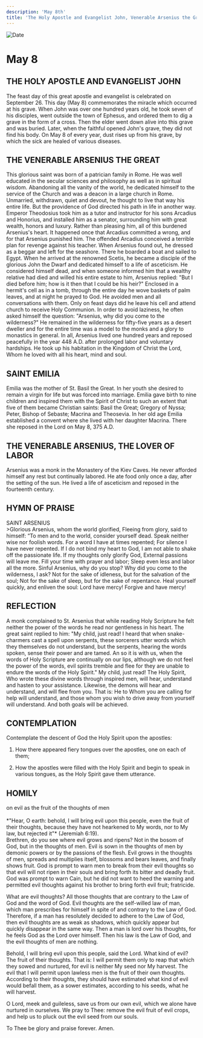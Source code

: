 ```yaml
---
description: 'May 8th'
title: 'The Holy Apostle and Evangelist John, Venerable Arsenius the Great, St. Emilia, Venerable Arsenius, the Lover of Labor'
---
```


<CustomPaginator />
<RunningHead />

<Image src="/title-imprint.png" height={68} width={50} alt="Date" className="title-imprint"/>

# <div id="date">May <Image className="four-dot" src="/four-dot.png" height={15} width={15} alt="" />8</div>

## THE HOLY APOSTLE AND EVANGELIST JOHN

The feast day of this great apostle and evangelist is celebrated on September 26. This day (May 8) commemorates the miracle which occurred at his grave. When John was over one hundred years old, he took seven of his disciples, went outside the town of Ephesus, and ordered them to dig a grave in the form of a cross. Then the elder went down alive into this grave and was buried. Later, when the faithful opened John's grave, they did not find his body. On May 8 of every year, dust rises up from his grave, by which the sick are healed of various diseases.

## THE VENERABLE ARSENIUS THE GREAT

This glorious saint was born of a patrician family in Rome. He was well educated in the secular sciences and philosophy as well as in spiritual wisdom. Abandoning all the vanity of the world, he dedicated himself to the service of the Church and was a deacon in a large church in Rome. Unmarried, withdrawn, quiet and devout, he thought to live that way his entire life. But the providence of God directed his path in life in another way. Emperor Theodosius took him as a tutor and instructor for his sons Arcadius and Honorius, and installed him as a senator, surrounding him with great wealth, honors and luxury. Rather than pleasing him, all of this burdened Arsenius's heart. It happened once that Arcadius committed a wrong, and for that Arsenius punished him. The offended Arcadius conceived a terrible plan for revenge against his teacher. When Arsenius found out, he dressed as a beggar and left for the seashore.  There he boarded a boat and sailed to Egypt. When he arrived at the renowned Scetis, he became a disciple of the glorious John the Dwarf and dedicated himself to a life of asceticism. He considered himself dead, and when someone informed him that a wealthy relative had died and willed his entire estate to him, Arsenius replied: "But I died before him; how is it then that I could be his heir?" Enclosed in a hermit's cell as in a tomb, through the entire day he wove baskets of palm leaves, and at night he prayed to God. He avoided men and all conversations with them. Only on feast days did he leave his cell and attend church to receive Holy Communion. In order to avoid laziness, he often asked himself the question: "Arsenius, why did you come to the wilderness?" He remained in the wilderness for fifty-five years as a desert dweller and for the entire time was a model to the monks and a glory to monastics in general. In all, Arsenius lived one hundred years and reposed peacefully in the year 448 A.D. after prolonged labor and voluntary hardships.  He took up his habitation in the Kingdom of Christ the Lord, Whom he loved with all his heart, mind and soul.

## SAINT EMILIA

Emilia was the mother of St. Basil the Great. In her youth she desired to remain a virgin for life but was forced into marriage. Emilia gave birth to nine children and inspired them with the Spirit of Christ to such an extent that five of them became Christian saints: Basil the Great; Gregory of Nyssa; Peter, Bishop of Sebaste; Macrina and Theosevia. In her old age Emilia established a convent where she lived with her daughter Macrina. There she reposed in the Lord on May 8, 375 A.D.

## THE VENERABLE ARSENIUS, THE LOVER OF LABOR

Arsenius was a monk in the Monastery of the Kiev Caves. He never afforded himself any rest but continually labored. He ate food only once a day, after the setting of the sun. He lived a life of asceticism and reposed in the fourteenth century.


## HYMN OF PRAISE
<div style={{textAlign:'center', color:'crimson', fontWeight:'bold'}}>
SAINT ARSENIUS
</div>
>Glorious Arsenius, whom the world glorified,  
Fleeing from glory, said to himself:  
“To men and to the world, consider yourself dead.  
Speak neither wise nor foolish words.  
For a word I have at times repented;  
For silence I have never repented.  
If I do not bind my heart to God,  
I am not able to shake off the passionate life.  
If my thoughts only glorify God,  
External passions will leave me.  
Fill your time with prayer and labor;  
Sleep even less and labor all the more.  
Sinful Arsenius, why do you stop?  
Why did you come to the wilderness, I ask?  
Not for the sake of idleness, but for the salvation of the soul;  
Not for the sake of sleep, but for the sake of repentance.  
Heal yourself quickly, and enliven the soul:  
Lord have mercy! Forgive and have mercy!  


## REFLECTION

A monk complained to St. Arsenius that while reading Holy Scripture he felt neither the power of the words he read nor gentleness in his heart. The great saint replied to him: "My child, just read! I heard that when snake-charmers cast a spell upon serpents, these sorcerers utter words which they themselves do not understand, but the serpents, hearing the words spoken, sense their power and are tamed. An so it is with us, when the words of Holy Scripture are continually on our lips, although we do not feel the power of the words, evil spirits tremble and flee for they are unable to endure the words of the Holy Spirit." My child, just read! The Holy Spirit, Who wrote these divine words through inspired men, will hear, understand and hasten to your assistance. Likewise, the demons will hear and understand, and will flee from you. That is: He to Whom you are calling for help will understand, and those whom you wish to drive away from yourself will understand. And both goals will be achieved.


## CONTEMPLATION

Contemplate the descent of God the Holy Spirit upon the apostles:

1. How there appeared fiery tongues over the apostles, one on each of them;

2. How the apostles were filled with the Holy Spirit and begin to speak in various tongues, as the Holy Spirit gave them utterance.


## HOMILY
<div style={{textAlign:'center', color:'crimson', fontWeight:'bold'}}>
on evil as the fruit of the thoughts of men
</div><br />
<div style={{textAlign:'right'}}>
*"Hear, O earth: behold, I will bring evil upon this people, even the fruit of their thoughts, because they have not hearkened to My words, nor to My law, but rejected it"* (Jeremiah 6:19).
</div>
Brethren, do you see where evil grows and ripens? Not in the bosom of God, but in the thoughts of men. Evil is sown in the thoughts of men by demonic powers or by the passions of the flesh. Evil grows in the thoughts of men, spreads and multiplies itself, blossoms and bears leaves, and finally shows fruit. God is prompt to warn men to break from their evil thoughts so that evil will not ripen in their souls and bring forth its bitter and deadly fruit. God was prompt to warn Cain, but he did not want to heed the warning and permitted evil thoughts against his brother to bring forth evil fruit; fratricide.

What are evil thoughts? All those thoughts that are contrary to the Law of God and the word of God. Evil thoughts are the self-willed law of man, which man prescribes for himself in spite of and contrary to the Law of God. Therefore, if a man has resolutely decided to adhere to the Law of God, then evil thoughts are as weak as shadows, which quickly appear but quickly disappear in the same way. Then a man is lord over his thoughts, for he feels God as the Lord over himself. Then his law is the Law of God, and the evil thoughts of men are nothing.

Behold, I will bring evil upon this people, said the Lord. What kind of evil? The fruit of their thoughts. That is: I will permit them only to reap that which they sowed and nurtured, for evil is neither My seed nor My harvest. The evil that I will permit upon lawless men is the fruit of their own thoughts. According to their thoughts, they should have estimated what kind of evil would befall them, as a sower estimates, according to his seeds, what he will harvest.

O Lord, meek and guileless, save us from our own evil, which we alone have nurtured in ourselves. We pray to Thee: remove the evil fruit of evil crops, and help us to pluck out the evil seed from our souls.

To Thee be glory and praise forever. Amen.